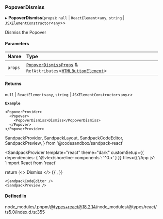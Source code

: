 ### PopoverDismiss

▸ **PopoverDismiss**(`props`): `null` \| `ReactElement`\<`any`, `string` \| `JSXElementConstructor`\<`any`\>\>

Dismiss the Popover

#### Parameters

| Name    | Type                                                                                                                                                                   |
| :------ | :--------------------------------------------------------------------------------------------------------------------------------------------------------------------- |
| `props` | [`PopoverDismissProps`](/components/popover-dismiss/props.md) & `RefAttributes`\<[`HTMLButtonElement`](https://developer.mozilla.org/docs/Web/API/HTMLButtonElement)\> |

#### Returns

`null` \| `ReactElement`\<`any`, `string` \| `JSXElementConstructor`\<`any`\>\>

**`Example`**

```tsx copy showLineNumbers filename="example.tsx"
<PopoverProvider>
  <Popover>
    <PopoverDismiss>Dismiss</PopoverDismiss>
  </Popover>
</PopoverProvider>
```

SandpackProvider,
SandpackLayout,
SandpackCodeEditor,
SandpackPreview,
} from '@codesandbox/sandpack-react'

<SandpackProvider
template="react"
theme="dark"
customSetup={{ dependencies: { '@vtex/shoreline-components': '^0.x' } }}
files={{'/App.js': `import React from 'react'

return (<>
<PopoverProvider>
<Popover>
<PopoverDismiss>Dismiss</PopoverDismiss>
</Popover>
</PopoverProvider>
</>
)}`,
}}

>   <SandpackLayout>

    <SandpackCodeEditor />
    <SandpackPreview />

  </SandpackLayout>
</SandpackProvider>

#### Defined in

node_modules/.pnpm/@types+react@18.2.14/node_modules/@types/react/ts5.0/index.d.ts:355
